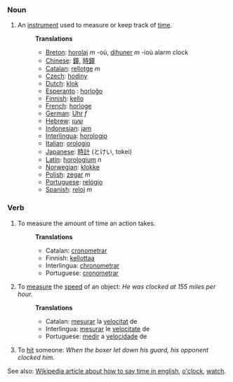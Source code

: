 ===Noun===
# An [[instrument]] used to measure or keep track of [[time]].
#:'''Translations'''
#:*[[Breton]]: [[horolaj]] ''m'' -où, [[dihuner]] ''m'' -ioù alarm clock
#:*[[Chinese]]: [[鐘]], [[時鐘]]
#:*[[Catalan]]: [[rellotge]] ''m''
#:*[[Czech]]: [[hodiny]]
#:*[[Dutch]]: [[klok]]
#:*[[Esperanto]] : [[horloĝo]]
#:*[[Finnish]]: [[kello]]
#:*[[French]]: [[horloge]]
#:*[[German]]: [[Uhr]] ''f''
#:*[[Hebrew]]: [[שעון]]
#:*[[Indonesian]]: [[jam]]
#:*[[Interlingua]]: [[horologio]]
#:*[[Italian]]: [[orologio]]
#:*[[Japanese]]: [[時計]] (とけい, tokei)
#:*[[Latin]]: [[horologium]] ''n''
#:*[[Norwegian]]: [[klokke]]
#:*[[Polish]]: [[zegar]] ''m''
#:*[[Portuguese]]: [[relógio]]
#:*[[Spanish]]: [[reloj]] ''m''

===Verb===
# To measure the amount of time an action takes.
#:'''Translations'''
#:*Catalan: [[cronometrar]]
#:*Finnish: [[kellottaa]]
#:*Interlingua: [[chronometrar]]
#:*Portuguese: [[cronometrar]]
# To [[measure]] the [[speed]] of an object: ''He was clocked at 155 miles per hour.''
#:'''Translations'''
#:*Catalan: [[mesurar]] la [[velocitat]] de
#:*Interlingua: [[mesurar]] le [[velocitate]] de
#:*Portuguese: [[medir]] a [[velocidade]] de
# To [[hit]] someone: ''When the boxer let down his guard, his opponent clocked him.''

See also: [[w:Time|Wikipedia article about how to say time in english]], [[o'clock]], [[watch]].